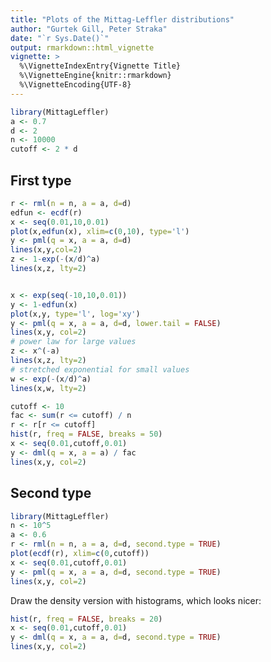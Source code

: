 ```yaml
---
title: "Plots of the Mittag-Leffler distributions"
author: "Gurtek Gill, Peter Straka"
date: "`r Sys.Date()`"
output: rmarkdown::html_vignette
vignette: >
  %\VignetteIndexEntry{Vignette Title}
  %\VignetteEngine{knitr::rmarkdown}
  %\VignetteEncoding{UTF-8}
---
```


```r
library(MittagLeffler)
a <- 0.7
d <- 2
n <- 10000
cutoff <- 2 * d
```

## First type

```r
r <- rml(n = n, a = a, d=d)
edfun <- ecdf(r)
x <- seq(0.01,10,0.01)
plot(x,edfun(x), xlim=c(0,10), type='l')
y <- pml(q = x, a = a, d=d)
lines(x,y,col=2)
z <- 1-exp(-(x/d)^a)
lines(x,z, lty=2)


x <- exp(seq(-10,10,0.01))
y <- 1-edfun(x)
plot(x,y, type='l', log='xy')
y <- pml(q = x, a = a, d=d, lower.tail = FALSE)
lines(x,y, col=2)
# power law for large values
z <- x^(-a)
lines(x,z, lty=2)
# stretched exponential for small values
w <- exp(-(x/d)^a)
lines(x,w, lty=2)
```


```r
cutoff <- 10
fac <- sum(r <= cutoff) / n
r <- r[r <= cutoff]
hist(r, freq = FALSE, breaks = 50)
x <- seq(0.01,cutoff,0.01)
y <- dml(q = x, a = a) / fac
lines(x,y, col=2)
```




## Second type

```r
library(MittagLeffler)
n <- 10^5
a <- 0.6
r <- rml(n = n, a = a, d=d, second.type = TRUE)
plot(ecdf(r), xlim=c(0,cutoff))
x <- seq(0.01,cutoff,0.01)
y <- pml(q = x, a = a, d=d, second.type = TRUE)
lines(x,y, col=2)
```

Draw the density version with histograms, which looks nicer:

```r
hist(r, freq = FALSE, breaks = 20)
x <- seq(0.01,cutoff,0.01)
y <- dml(q = x, a = a, d=d, second.type = TRUE)
lines(x,y, col=2)
```

